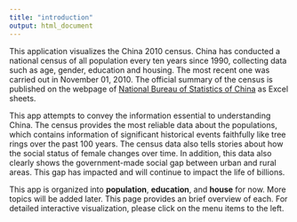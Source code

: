 ```yaml
---
title: "introduction"
output: html_document
---
```

This application visualizes the China 2010 census. China has conducted a national census of all population every ten years since 1990, collecting data such as age, gender, education and housing. The most recent one was carried out in November 01, 2010. The official summary of the census is published on the webpage of [National Bureau of Statistics of China](http://www.stats.gov.cn/tjsj/pcsj/rkpc/6rp/indexch.htm) as Excel sheets.  

This app attempts to convey the information essential to understanding China. The census provides the most reliable data about the populations, which contains information of significant historical events faithfully like tree rings over the past 100 years.  The census data also tells stories about how the social status of female changes over time. In addition, this data also clearly shows the government-made social gap between urban and rural areas. This gap has impacted and will continue to impact the life of billions.  

This app is organized into **population**, **education**, and **house** for now. More topics will be added later. This page provides an brief overview of each. For detailed interactive visualization, please click on the menu items to the left.